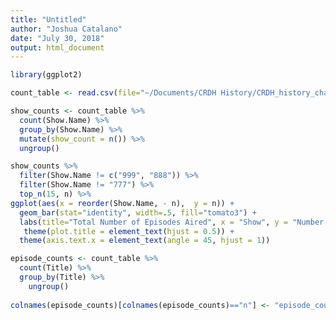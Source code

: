 ```yaml
---
title: "Untitled"
author: "Joshua Catalano"
date: "July 30, 2018"
output: html_document
---
```

```r
library(ggplot2)
```

```r

count_table <- read.csv(file="~/Documents/CRDH History/CRDH_history_channel/frequency_data.csv", header=TRUE, sep=",")

show_counts <- count_table %>% 
  count(Show.Name) %>% 
  group_by(Show.Name) %>% 
  mutate(show_count = n()) %>% 
  ungroup()

```



```r
show_counts %>% 
  filter(Show.Name != c("999", "888")) %>%
  filter(Show.Name != "777") %>%
  top_n(15, n) %>%
ggplot(aes(x = reorder(Show.Name, - n),  y = n)) + 
  geom_bar(stat="identity", width=.5, fill="tomato3") + 
  labs(title="Total Number of Episodes Aired", x = "Show", y = "Number of episodes aired") + 
   theme(plot.title = element_text(hjust = 0.5)) +
  theme(axis.text.x = element_text(angle = 45, hjust = 1))
```



```r
episode_counts <- count_table %>% 
  count(Title) %>% 
  group_by(Title) %>% 
    ungroup()
  
colnames(episode_counts)[colnames(episode_counts)=="n"] <- "episode_count"

```

